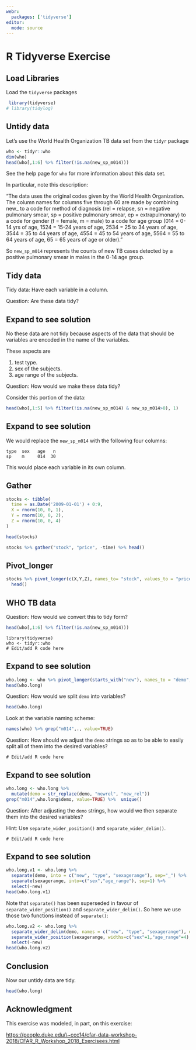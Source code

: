 ```yaml
---
webr:
  packages: ['tidyverse']
editor: 
  mode: source
---  
```


# R Tidyverse Exercise

## Load Libraries

Load the `tidyverse` packages

```r
 library(tidyverse)
# library(tidylog)
```

## Untidy data

Let's use the World Health Organization TB data set from the `tidyr` package

```r
who <- tidyr::who
dim(who)
head(who[,1:6] %>% filter(!is.na(new_sp_m014)))
```

See the help page for `who` for more information about this data set.

In particular, note this description:

"The data uses the original codes given by the World Health Organization. The column names for columns five through 60 are made by combining new\_ to a code for method of diagnosis (rel = relapse, sn = negative pulmonary smear, sp = positive pulmonary smear, ep = extrapulmonary) to a code for gender (f = female, m = male) to a code for age group (014 = 0-14 yrs of age, 1524 = 15-24 years of age, 2534 = 25 to 34 years of age, 3544 = 35 to 44 years of age, 4554 = 45 to 54 years of age, 5564 = 55 to 64 years of age, 65 = 65 years of age or older)."

So `new_sp_m014` represents the counts of new TB cases detected by a positive pulmonary smear in males in the 0-14 age group.

## Tidy data

Tidy data: Have each variable in a column.

Question: Are these data tidy?

::: {.callout-tip collapse="true"}
## Expand to see solution

No these data are not tidy because aspects of the data that should be variables are encoded in the name of the variables.

These aspects are

1.  test type.
2.  sex of the subjects.
3.  age range of the subjects.
:::

Question: How would we make these data tidy?

Consider this portion of the data:

```r
head(who[,1:5] %>% filter(!is.na(new_sp_m014) & new_sp_m014>0), 1)
```

::: {.callout-tip collapse="true"}
## Expand to see solution

We would replace the `new_sp_m014` with the following four columns:

```         
type  sex   age   n
sp    m     014  30
```

This would place each variable in its own column.
:::

## Gather

```r
stocks <- tibble(
  time = as.Date('2009-01-01') + 0:9,
  X = rnorm(10, 0, 1),
  Y = rnorm(10, 0, 2),
  Z = rnorm(10, 0, 4)
)

head(stocks)

stocks %>% gather("stock", "price", -time) %>% head()
```

## Pivot_longer

```r
stocks %>% pivot_longer(c(X,Y,Z), names_to= "stock", values_to = "price") %>% 
  head()
```

## WHO TB data

Question: How would we convert this to tidy form?

```r
head(who[,1:6] %>% filter(!is.na(new_sp_m014)))
```

```webr-r
library(tidyverse)
who <- tidyr::who
# Edit/add R code here
```

::: {.callout-tip collapse="true"}
## Expand to see solution

```r
who.long <- who %>% pivot_longer(starts_with("new"), names_to = "demo", values_to = "n") %>%  filter(!is.na(n))
head(who.long)
```
:::

Question: How would we split `demo` into variables?

```r
head(who.long)
```

Look at the variable naming scheme:

```r
names(who) %>% grep("m014",., value=TRUE)
```

Question: How should we adjust the `demo` strings so as to be able to easily split all of them into the desired variables?

```webr-r
# Edit/add R code here
```

::: {.callout-tip collapse="true"}
## Expand to see solution

```r
who.long <- who.long %>%  
  mutate(demo = str_replace(demo, "newrel", "new_rel"))
grep("m014",who.long$demo, value=TRUE) %>%  unique()
```
:::

Question: After adjusting the `demo` strings, how would we then separate them into the desired variables?

Hint: Use `separate_wider_position()` and `separate_wider_delim()`.

```webr-r
# Edit/add R code here
```

::: {.callout-tip collapse="true"}
## Expand to see solution

```r
who.long.v1 <- who.long %>% 
  separate(demo, into = c("new", "type", "sexagerange"), sep="_") %>% 
  separate(sexagerange, into=c("sex","age_range"), sep=1) %>%
  select(-new)
head(who.long.v1)
```

Note that `separate()` has been superseded in favour of `separate_wider_position()` and `separate_wider_delim()`.  So here we use those two functions instead of `separate()`: 

```r
who.long.v2 <- who.long %>% 
  separate_wider_delim(demo, names = c("new", "type", "sexagerange"), delim="_") %>% 
  separate_wider_position(sexagerange, widths=c("sex"=1,"age_range"=4), too_few="align_start" ) %>%
  select(-new)
head(who.long.v2)
```


:::

## Conclusion

Now our untidy data are tidy.

```r
head(who.long)
```

## Acknowledgment

This exercise was modeled, in part, on this exercise:

<https://people.duke.edu/\~ccc14/cfar-data-workshop-2018/CFAR_R_Workshop_2018_Exercisees.html>
